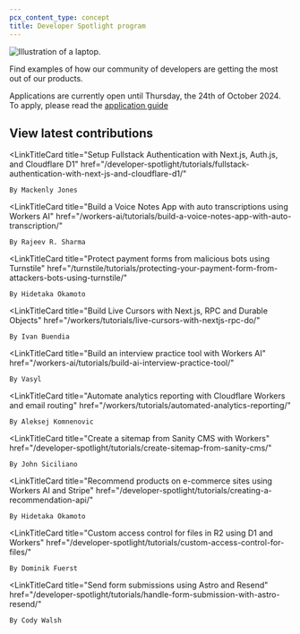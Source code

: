 ```yaml
---
pcx_content_type: concept
title: Developer Spotlight program
---
```



![Illustration of a laptop.](~/assets/images/developer_spotlight/developer_spotlight.png)

Find examples of how our community of developers are getting the most out of our products.

Applications are currently open until Thursday, the 24th of October 2024. To apply, please read the [application guide](/developer-spotlight/application-guide/)

## View latest contributions

<LinkTitleCard
	title="Setup Fullstack Authentication with Next.js, Auth.js, and Cloudflare D1"
	href="/developer-spotlight/tutorials/fullstack-authentication-with-next-js-and-cloudflare-d1/"
>
	By Mackenly Jones
</LinkTitleCard>

<LinkTitleCard
	title="Build a Voice Notes App with auto transcriptions using Workers AI"
	href="/workers-ai/tutorials/build-a-voice-notes-app-with-auto-transcription/"
>
	By Rajeev R. Sharma
</LinkTitleCard>

<LinkTitleCard
	title="Protect payment forms from malicious bots using Turnstile"
	href="/turnstile/tutorials/protecting-your-payment-form-from-attackers-bots-using-turnstile/"
>
	By Hidetaka Okamoto
</LinkTitleCard>

<LinkTitleCard
	title="Build Live Cursors with Next.js, RPC and Durable Objects"
	href="/workers/tutorials/live-cursors-with-nextjs-rpc-do/"
>
	By Ivan Buendia
</LinkTitleCard>

<LinkTitleCard
	title="Build an interview practice tool with Workers AI"
	href="/workers-ai/tutorials/build-ai-interview-practice-tool/"
>
	By Vasyl
</LinkTitleCard>

<LinkTitleCard
	title="Automate analytics reporting with Cloudflare Workers and email routing"
	href="/workers/tutorials/automated-analytics-reporting/"
>
	By Aleksej Komnenovic
</LinkTitleCard>

<LinkTitleCard
	title="Create a sitemap from Sanity CMS with Workers"
	href="/developer-spotlight/tutorials/create-sitemap-from-sanity-cms/"
>
	By John Siciliano
</LinkTitleCard>

<LinkTitleCard
	title="Recommend products on e-commerce sites using Workers AI and Stripe"
	href="/developer-spotlight/tutorials/creating-a-recommendation-api/"
>
	By Hidetaka Okamoto
</LinkTitleCard>

<LinkTitleCard
	title="Custom access control for files in R2 using D1 and Workers"
	href="/developer-spotlight/tutorials/custom-access-control-for-files/"
>
	By Dominik Fuerst
</LinkTitleCard>

<LinkTitleCard
	title="Send form submissions using Astro and Resend"
	href="/developer-spotlight/tutorials/handle-form-submission-with-astro-resend/"
>
	By Cody Walsh
</LinkTitleCard>
